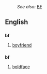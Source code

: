 :''See also:'' [[BF]]
==English==
==={{initialism}}===
'''bf'''
# [[boyfriend]]
==={{abbreviation}}===
'''bf'''
# [[boldface]]